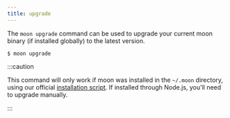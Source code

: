 ```yaml
---
title: upgrade
---
```


The `moon upgrade` command can be used to upgrade your current moon binary (if installed globally)
to the latest version.

```shell
$ moon upgrade
```

:::caution

This command will only work if moon was installed in the `~/.moon` directory, using our official
[installation script](../install). If installed through Node.js, you'll need to upgrade manually.

:::
